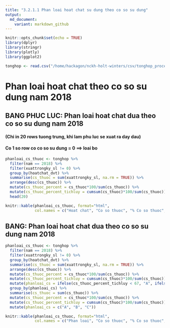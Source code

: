```yaml
---
title: "3.2.1.1 Phan loai hoat chat su dung theo co so su dung"
output:
  md_document:
    variant: markdown_github
---
```


```r
knitr::opts_chunk$set(echo = TRUE)
library(dplyr)
library(stringr)
library(plotly)
library(ggplot2)
```


```r
tonghop <- read.csv("/home/hackagon/nckh-holt-winters/csv/tonghop_processed.csv", stringsAsFactors = FALSE)
```

# Phan loai hoat chat theo co so su dung nam 2018

## BANG PHUC LUC: Phan loai hoat chat dua theo co so su dung nam 2018
#### (Chi in 20 rows tuong trung, khi lam phu luc se xuat ra day dau)
#### Co 1 so row co co so su dung = 0 ==> loai bo
```r
phanloai_cs_thuoc <- tonghop %>%
  filter(nam == 2018) %>%
  filter(xuattrongky_sl != 0) %>%
  group_by(hoatchat_dvt) %>%
  summarise(cs_thuoc = sum(xuattrongky_sl, na.rm = TRUE)) %>%
  arrange(desc(cs_thuoc)) %>%
  mutate(cs_thuoc_percent = cs_thuoc*100/sum(cs_thuoc)) %>%
  mutate(cs_thuoc_percent_tichluy = cumsum(cs_thuoc)*100/sum(cs_thuoc)) %>%
  head(20)
```
```r
knitr::kable(phanloai_cs_thuoc, format="html", 
             col.names = c("Hoat chat", "Co so thuoc", "% Co so thuoc", "% tich luy"))
```

## BANG: Phan loai hoat chat dua theo co so su dung nam 2018
```r
phanloai_cs_thuoc <- tonghop %>%
  filter(nam == 2018) %>%
  filter(xuattrongky_sl != 0) %>%
  group_by(hoatchat_dvt) %>%
  summarise(cs_thuoc = sum(xuattrongky_sl, na.rm = TRUE)) %>%
  arrange(desc(cs_thuoc)) %>%
  mutate(cs_thuoc_percent = cs_thuoc*100/sum(cs_thuoc)) %>%
  mutate(cs_thuoc_percent_tichluy = cumsum(cs_thuoc)*100/sum(cs_thuoc)) %>%
  mutate(phanloai_cs = ifelse(cs_thuoc_percent_tichluy < 67, "A", ifelse(cs_thuoc_percent_tichluy < 80, "B", "c"))) %>%
  group_by(phanloai_cs) %>%
  summarise(cs_thuoc = sum(cs_thuoc)) %>%
  mutate(cs_thuoc_percent = cs_thuoc*100/sum(cs_thuoc)) %>%
  mutate(cs_thuoc_percent_tichluy = cumsum(cs_thuoc)*100/sum(cs_thuoc)) %>%
  mutate(phanloai_cs = c("A", "B", "C"))
```

```r
knitr::kable(phanloai_cs_thuoc, format="html", 
             col.names = c("Phan loai", "Co so thuoc", "% Co so thuoc", "% tich luy"))
```
